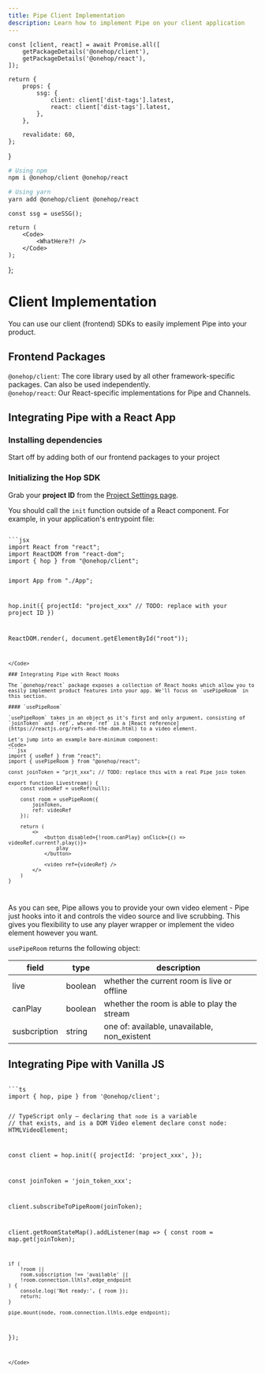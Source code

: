 ```yaml
---
title: Pipe Client Implementation
description: Learn how to implement Pipe on your client application 
---
```



	const [client, react] = await Promise.all([
		getPackageDetails('@onehop/client'),
		getPackageDetails('@onehop/react'),
	]);

	return {
		props: {
			ssg: {
				client: client['dist-tags'].latest,
				react: client['dist-tags'].latest,
			},
		},

		revalidate: 60,
	};
}


```sh
# Using npm
npm i @onehop/client @onehop/react

# Using yarn
yarn add @onehop/client @onehop/react
```

	const ssg = useSSG();

	return (
		<Code>
			<WhatHere?! />
		</Code>
	);
};

# Client Implementation

You can use our client (frontend) SDKs to easily implement Pipe into your product.

## Frontend Packages

`@onehop/client`: The core library used by all other framework-specific packages. Can also be used independently.  
`@onehop/react`: Our React-specific implementations for Pipe and Channels.

## Integrating Pipe with a React App

### Installing dependencies
Start off by adding both of our frontend packages to your project

<InstallationWithVersion />

### Initializing the Hop SDK

Grab your **project ID** from the [Project Settings page](https://console.hop.io/project/settings).

You should call the `init` function outside of a React component. For example, in your application's entrypoint file:

<Code>
```jsx
import React from "react";
import ReactDOM from "react-dom";
import { hop } from "@onehop/client";

import App from "./App";

hop.init({
	projectId: "project_xxx" // TODO: replace with your project ID
})

ReactDOM.render(<App />, document.getElementById("root"));
```
</Code>

### Integrating Pipe with React Hooks

The `@onehop/react` package exposes a collection of React hooks which allow you to easily implement product features into your app. We'll focus on `usePipeRoom` in this section.

#### `usePipeRoom`

`usePipeRoom` takes in an object as it's first and only argument, consisting of `joinToken` and `ref`, where `ref` is a [React reference](https://reactjs.org/refs-and-the-dom.html) to a video element.

Let's jump into an example bare-minimum component:
<Code>
```jsx
import { useRef } from "react";
import { usePipeRoom } from "@onehop/react";

const joinToken = "prjt_xxx"; // TODO: replace this with a real Pipe join token

export function Livestream() {
	const videoRef = useRef(null);

	const room = usePipeRoom({
		joinToken,
		ref: videoRef
	});

	return (
		<>
			<button disabled={!room.canPlay} onClick={() => videoRef.current?.play()}>
				play
			</button>

			<video ref={videoRef} />
		</>
	)
}
```
</Code>

As you can see, Pipe allows you to provide your own video element - Pipe just hooks into it and controls the video source and live scrubbing. This gives you flexibility to use any player wrapper or implement the video element however you want.

`usePipeRoom` returns the following object:

| field | type | description |
| - | - | - |
| live | boolean | whether the current room is live or offline |
| canPlay | boolean | whether the room is able to play the stream |
| susbcription | string | one of: available, unavailable, non_existent |

## Integrating Pipe with Vanilla JS

<Code>
```ts
import { hop, pipe } from '@onehop/client';

// TypeScript only — declaring that `node` is a variable
// that exists, and is a DOM Video element
declare const node: HTMLVideoElement;

const client = hop.init({
    projectId: 'project_xxx',
});

const joinToken = 'join_token_xxx';

client.subscribeToPipeRoom(joinToken);

client.getRoomStateMap().addListener(map => {
    const room = map.get(joinToken);

    if (
        !room ||
        room.subscription !== 'available' ||
        !room.connection.llhls?.edge_endpoint
    ) {
        console.log('Not ready:', { room });
        return;
    }

    pipe.mount(node, room.connection.llhls.edge_endpoint);
});
```
</Code>
